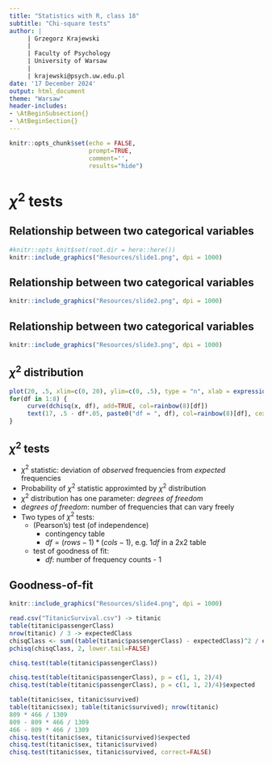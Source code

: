 ```yaml
---
title: "Statistics with R, class 18"
subtitle: "Chi-square tests"
author: |
     | Grzegorz Krajewski
     |
     | Faculty of Psychology
     | University of Warsaw
     |
     | krajewski@psych.uw.edu.pl
date: '17 December 2024'
output: html_document
theme: "Warsaw"
header-includes: 
- \AtBeginSubsection{}
- \AtBeginSection{}
---
```


```r
knitr::opts_chunk$set(echo = FALSE,
                      prompt=TRUE,
                      comment='',
                      results="hide")
```


# $\chi^2$ tests

## Relationship between two categorical variables

\pause

```r
#knitr::opts_knit$set(root.dir = here::here())
knitr::include_graphics("Resources/slide1.png", dpi = 1000)
```

## Relationship between two categorical variables

```r
knitr::include_graphics("Resources/slide2.png", dpi = 1000)
```

## Relationship between two categorical variables

```r
knitr::include_graphics("Resources/slide3.png", dpi = 1000)
```


## $\chi^2$ distribution

```r
plot(20, .5, xlim=c(0, 20), ylim=c(0, .5), type = "n", xlab = expression(chi^2), ylab = "p")
for(df in 1:8) {
     curve(dchisq(x, df), add=TRUE, col=rainbow(8)[df])
     text(17, .5 - df*.05, paste0("df = ", df), col=rainbow(8)[df], cex = 2)
}
```


## $\chi^2$ tests

- $\chi^2$ statistic: deviation of *observed* frequencies from *expected* frequencies
- Probability of $\chi^2$ statistic approximted by $\chi^2$ distribution
- $\chi^2$ distribution has one parameter: *degrees of freedom*
- *degrees of freedom*: number of frequencies that can vary freely
- Two types of $\chi^2$ tests:
    - (Pearson's) test (of independence)
        - contingency table
        - $df = (rows - 1) * (cols - 1)$, e.g. $1 df$ in a 2x2 table
    - test of goodness of fit:
        - *df*: number of frequency counts - 1

## Goodness-of-fit

```r
knitr::include_graphics("Resources/slide4.png", dpi = 1000)
```


```r
read.csv("TitanicSurvival.csv") -> titanic
table(titanic$passengerClass)
nrow(titanic) / 3 -> expectedClass
chisqClass <- sum((table(titanic$passengerClass) - expectedClass)^2 / expectedClass)
pchisq(chisqClass, 2, lower.tail=FALSE)

chisq.test(table(titanic$passengerClass))

chisq.test(table(titanic$passengerClass), p = c(1, 1, 2)/4)
chisq.test(table(titanic$passengerClass), p = c(1, 1, 2)/4)$expected

table(titanic$sex, titanic$survived)
table(titanic$sex); table(titanic$survived); nrow(titanic)
809 * 466 / 1309
809 - 809 * 466 / 1309
466 - 809 * 466 / 1309
chisq.test(titanic$sex, titanic$survived)$expected
chisq.test(titanic$sex, titanic$survived)
chisq.test(titanic$sex, titanic$survived, correct=FALSE)
```


